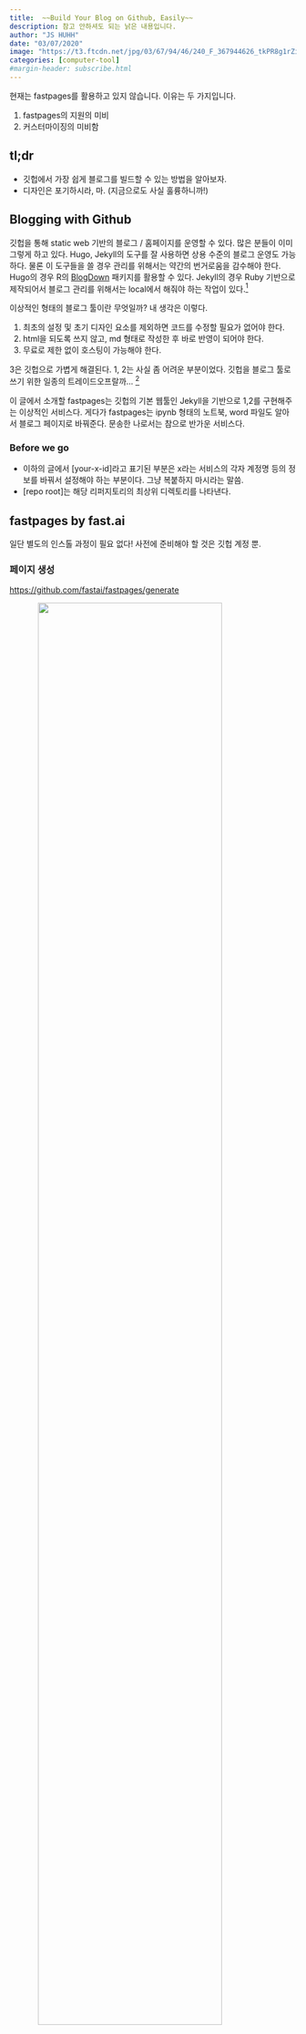 ```yaml
---
title:  ~~Build Your Blog on Github, Easily~~
description: 참고 안하셔도 되는 낡은 내용입니다. 
author: "JS HUHH"
date: "03/07/2020"
image: "https://t3.ftcdn.net/jpg/03/67/94/46/240_F_367944626_tkPR8g1rZihc0ql5WpJhDYffS3nTfKqP.jpg"
categories: [computer-tool]
#margin-header: subscribe.html
---
```


:::{.callout-note}
현재는 fastpages를 활용하고 있지 않습니다. 이유는 두 가지입니다. 

1. fastpages의 지원의 미비 
2. 커스터마이징의 미비함 
:::

## tl;dr 

* 깃헙에서 가장 쉽게 블로그를 빌드할 수 있는 방법을 알아보자. 
* 디자인은 포기하시라, 마. (지금으로도 사실 훌륭하니까!)

## Blogging with Github 

깃헙을 통해 static web 기반의 블로그 / 홈페이지를 운영할 수 있다. 많은 분들이 이미 그렇게 하고 있다. Hugo, Jekyll의 도구를 잘 사용하면 상용 수준의 블로그 운영도 가능하다. 물론 이 도구들을 쓸 경우 관리를 위해서는 약간의 번거로움을 감수해야 한다. Hugo의 경우 R의 [BlogDown](https://bookdown.org/yihui/blogdown/) 패키지를 활용할 수 있다. Jekyll의 경우 Ruby 기반으로 제작되어서 블로그 관리를 위해서는 local에서 해줘야 하는 작업이 있다.[^1] 

[^1]: 자세한 내용은 [여기](https://help.github.com/en/github/working-with-github-pages/setting-up-a-github-pages-site-with-jekyll)을 참고하라. 미리 말하면 `fastpages`는 이런 로컬의 작업을 깃헙 서버에게 대신 시키고 완성된 html은 바로 깃헙 페이지(깃헙의 무료 웹호스팅 서비스)로 보여주는 방식으로 돌아간다. 참으로 은혜로운 서비스다.  

이상적인 형태의 블로그 툴이란 무엇일까? 내 생각은 이렇다. 

1. 최초의 설정 및 초기 디자인 요소를 제외하면 코드를 수정할 필요가 없어야 한다.
2. html을 되도록 쓰지 않고, md 형태로 작성한 후 바로 반영이 되어야 한다. 
3.  무료로 제한 없이 호스팅이 가능해야 한다. 

3은 깃헙으로 가볍게 해결된다. 1, 2는 사실 좀 어려운 부분이었다. 깃헙을 블로그 툴로 쓰기 위한 일종의 트레이드오프랄까... [^2]

[^2]: 이 블로그의 v1을 html로 만든 이유이기도 하다. v1은 html까지 완성한 후 이를 깃헙이 호스팅하도록 하는 원시적인 방법을 썼다. 이에 관해서는 [이 포스팅](https://anarinsk.github.io/lie-build_lie/)을 참고하라. 

이 글에서 소개할 fastpages는 깃헙의 기본 웹툴인 Jekyll을 기반으로 1,2를 구현해주는 이상적인 서비스다. 게다가 fastpages는 ipynb 형태의 노트북, word 파일도 알아서 블로그 페이지로 바꿔준다. 문송한 나로서는 참으로 반가운 서비스다. 

### Before we go

- 이하의 글에서 [your-x-id]라고 표기된 부분은 x라는 서비스의 각자 계정명 등의 정보를 바꿔서 설정해야 하는 부분이다. 그냥 복붙하지 마시라는 말씀. 
- [repo root]는 해당 리퍼지토리의 최상위 디렉토리를 나타낸다. 

## fastpages by fast.ai 

일단 별도의 인스톨 과정이 필요 없다! 사전에 준비해야 할 것은 깃헙 계정 뿐.

### 페이지 생성 

[https://github.com/fastai/fastpages/generate](https://github.com/fastai/fastpages/generate)

![](https://raw.githubusercontent.com/anarinsk/lostineconomics-v2-1/master/images/fastpages/fig_1.png){ style="margin: auto; display: block; width: 80%;" }


깃헙에 로그인한 상태에서 이 곳에 접속해 페이지를 생성한다. 페이지를 생성한 후 내 깃헙 계정에서 조금 기다리면 "Pull Request"(PR) 메시지가 날아온다. 

![](https://raw.githubusercontent.com/anarinsk/lostineconomics-v2-1/master/images/fastpages/fig_2.png){ style="margin: auto; display: block; width: 80%;" }

### PR

PR을 하기 전에 SSH 키를 생성하는 작업을 해줘야 한다. 메시지에 친절하게 설명이 되어 있으니 그대로 따라하면 된다. 

![](https://raw.githubusercontent.com/anarinsk/lostineconomics-v2-1/master/images/fastpages/fig_3.png){ style="margin: auto; display: block; width: 80%;" }

1. 링크를 눌러 웹 페이지에서 private key와 public 키를 생성한다. RSA, 4069를 선택하도록 하다. 
2. 두번째의 링크를 눌러 새 sceret을 생성하고 private key를 넣어준다. 이름은 반드시 `SSH_DEPLOY_KEY`로 해야 한다. 
3. 세번째의 링크를 눌러 deploy key를 생성하고 여기에 public key를 넣어주면 된다. 이름은 임의로 지정하면 된다. 

마지막으로 PR를 수락하고 이를 아래 화면 같이 merge하면 준비가 완료된다. 깃헙이 작업을 하는 동안 잠시 기다리면 된다. 작업 상태가 궁금하면 github actions 탭을 확인하면 된다. 이후 몇 가지를 더 묻는데 대충 진행해도 문제 없다. 

![](https://raw.githubusercontent.com/anarinsk/lostineconomics-v2-1/master/images/fastpages/fig_4.png){ style="margin: auto; display: block; width: 80%;" }

설치가 끝나면 아래와 같이 생성된 페이지를 확인할 수 있다. 아래는 위의 절차에 따라서 테스트계정(test-fastpages)에 페이지를 생성한 결과다. 

[https://anarinsk.github.io/test-fastpages/](https://anarinsk.github.io/test-fastpages/)

## Customize yours 

이제 각자의 취향에 맞게 몇 가지 커스터마이즈를 거치면 된다. 대체로 `md`를 고치면 되기 때문에 크게 어려운 대목은 없다. 

-  home
	- repo root의 `index.md`를 적당히 수정하면 된다. 

- about
	- `[repo root]/_pages/about.md` 를 수정하면 된다. 
 
- comments 
	- utterances 앱을 깔면, github의 issue 기능을 활용해 코멘트를 관리할 수 있다. 
	- [인스톨 페이지](ttps://github.com/apps/utterances)의 안내대로 하면 된다. 
	- 별도로 뭘 까는 것은 아니고 github 계정의 해당 repo를 설정하면 끝. 
	- 다만 코멘트를 달기 위해서는 github 계정이 필요하다. 

- favicon 
	- `[repo root]/images`의 favicon.ico를 고치면 된다. 
 
- 그림 관리 
	- `[repo root]/images`에 적절한 디렉토리를 만들어 관리하면 된다. 
	- 그림 링크는 `![](https://raw.githubusercontent.com/anarinsk/lostineconomics-v2-1/master/images/git-cmder/fig_3.png)` 식으로 `{{ site.baseurl }}`로 시작하면 된다. 

- css 
	- css를 다룰 줄 안다면 블로그의 많은 것은 커스터마이즈할 수 있다. 
	- `[repo root]/_sass/minima`안에 보면 `custom-styles.scss`와 `fastpages-styles.scss` 두 개가 있다. `custom-styles.scss`에 부가 내용을 수정하면 스타일을 바꿀 수 있다. 필요한 폰트를 로딩해 설정한다든가 하는 디자인 수정 사항을 여기에 넣으면 된다. 
	- 예를 들어 기본 텍스트의 크기를 바꾸고 싶다면, 
	
```css
.post-content  p, .post-content  li {
    font-size: 15px; //원래값은20px
	color: #515151;
	}
```

- google analytics 
	- 먼저 google analytics id가 필요하다. 알아서 발급 받으시라.  
	- 구글 페이지에도 안내가 되어 있지만, `gs` 모듈을 활용하기 위해서 `[repo root]/_include`에 `google_analytics.html`과 같은 파일을 만들어 아래의 내용을 넣는다. 물론 자신의 analytics id로 바꿔 넣어야 한다. 

```html
<!-- Global site tag (gtag.js) - Google Analytics -->
<script  async  src="https://www.googletagmanager.com/gtag/js?id=[your-ga-id]"></script>
<script>
	window.dataLayer = window.dataLayer || [];
	function  gtag(){dataLayer.push(arguments);}
	gtag('js', new  Date());
	gtag('config', '[your-ga-id]');
	gtag('set', {'user_id':  'USER_ID'}); // 로그인한 User-ID를 사용하여 User-ID를 설정합니다.
</script>
```

- `[repo root]/_include`의 `custom_head.html`의 적당한 줄에 아래 코드를 넣어준다. 
- google analytics의 '실시간' 항목에서 작동 여부를 확인할 수 있다. 

## 활용 

### Post 작성 

통상적인 `md` 파일로 작성하면 된다. 두 가지만 주의하면 된다. 우선 파일 이름을 `년도-월-일-이름.md` 형태로 넣어야 한다. 그래야 fastpages가 컴파일을 할 수 있다. 예를 들어 이 포스팅의 파일 이름은 `2020-03-07-blogging-with-fastpages.md`다. 

둘째, 포스팅 만 앞에 yml을 넣어 해당 포스트에 관한 정보를 지정해야 한다. 

```yml 
---
layout: post # 글의 레이아웃, 보통이라면 post로 두면 된다. 
toc: false # 목차 출력 여부 
comments: true # 코멘트 기능 사용 여부 
title: Free Your Blog with Github # 제목 
description: github에서 무료 블로그를! # 제목 아래 부제목 
categories: [coding-tool, web-tool] # tag 혹은 카테고리 
---
```

`---`으로 감싼 후 안에 정보를 넣으면 된다. 

### fastpage의 몇가지 장점 

- 보통 github 기반의 블로그를 만들면, `[your-git-id].github.io`만을 주소로 가지게 된다. fastpages를 쓰면 repo 수준의 홈페이지를 운영할 수 있다. 예를 들어, 이 블로그의 주소는 `anarinsk.github.io/lostineconomics-v2-1`다. 
- 강력한 장점은 `ipynb` 확장자의 노트북 파일을 그대로 포스팅으로 바꿔준다는 것이다. `[repo root]/_notebooks`에 파일을 넣어주면 된다.  
- 디자인은 포기하라. css나 html을 잘 안다면 커스터마이즈할 여지가 있지만, 그럴 수 있는 사람이라면 Hugo나 Jekyll을 직접 쓰는 편이 나을 수도 있겠다. 
	- fastpages가 사용하는 Jekyll 테마는 [minima](https://github.com/jekyll/minima)다. 
- 매번 markdown을 에디터에 올려쓰는 것이 불편하다면 웹 에디터를 활용할 수 있다. 
	- [stackedit](https://stackedit.io/app#)의 경우 github 저장을 지원하기 때문에 해당 repo의 `_posts/` 아래의 md 문서를 동기화해두면 웹에서 수정 후 동기화하는 것만으로도 포스트의 수정을 쉽게 할 수 있다. stackedit의 활용에 관해서는 [이 포스팅](https://anarinsk.github.io/lie-build_lie/)을 참고하면 좋겠다.  사실 웹에서 이렇게 수준 높은 마크다운 에디터를 제공한다는 사실이 고맙고 놀랍다. (그래서 나는 이 회사에 매년 기부한다!)
	- - fastpages의 경우 commit이 발생하면 자동으로 블로그의 빌드에 들어간다. 
	- 따라서 웹 에디터에서 글을 수정한 후 적절한 주소를 지정해주고 동기화를 하면, 즉 커밋을 하면 바뀐 내용을 반영해 블로그가 다시 빌드 된다.

![](https://raw.githubusercontent.com/anarinsk/lostineconomics-v2-1/master/images/fastpages/fig_6.png){ style="margin: auto; display: block; width: 80%;" }

## Update는 어떻게 하지? 

블로그 자체의 Jekyll 기반 코드들도 업데이트될텐데, 이건 어쩌나 생각하셨다면 걱정할 필요가 없다. 깃헙에서 제공하는 PR 기능을 활용해서 내 리포지토리까지 거의 자동으로 업데이트해준다. 다만 커스터마이즈를 많이 했다면 지원이 안될 수도 있다는 점에 유념하시라. 
	- `issues` > `New issue` > `Get started`를 누르면 아래의 그림을 볼 수 있다. 

![](https://raw.githubusercontent.com/anarinsk/lostineconomics-v2-1/master/images/fastpages/fig_5.png){ style="margin: auto; display: block; width: 80%;" }

여기서 아무 것도 바꾸지 말고 `Submit new issue`를 하면 업데이트 요청이 들어가고 업데이트 사항이 없을 경우는 이슈가 그낭 종결되고 있을 경우는 그대로 따라가면 된다. 처음 페이지를 깔 때처럼 PR을 해주는 형태로 진행된다. 꽤나 영리한 업데이트 방법이다. 

### 바뀌는 파일들 

아직까지는 사소한 업데이트만 진행되는 듯 싶다. PR을 완료한 이후 커밋 메시지에 "upgrade fastpages"라고 적혀 있는 부분을 확인해서 커스터마이즈한 부분을 적당히 바꾸면 된다. `_pages/about.md`, `|includes/custom_head.html` 와 같이 커스터마이즈해둔 파일들도 바뀌게 되는 경우가 종종 있으므로 항상 백업본을 어딘가 로컬에 유지해두는 편이 좋겠다. 
